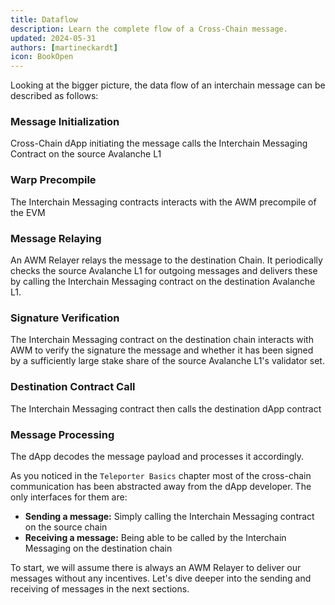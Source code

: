 ```yaml
---
title: Dataflow
description: Learn the complete flow of a Cross-Chain message.
updated: 2024-05-31
authors: [martineckardt]
icon: BookOpen
---
```



Looking at the bigger picture, the data flow of an interchain message can be described as follows:

 
<Steps>
<Step>
 
### Message Initialization
Cross-Chain dApp initiating the message calls the Interchain Messaging Contract on the source Avalanche L1
 
</Step>
 
<Step>
 
### Warp Precompile
The Interchain Messaging contracts interacts with the AWM precompile of the EVM
 
</Step>

<Step>
 
### Message Relaying
An AWM Relayer relays the message to the destination Chain. It periodically checks the source Avalanche L1 for outgoing messages and delivers these by calling the Interchain Messaging contract on the destination Avalanche L1.
 
</Step>

<Step>
 
### Signature Verification
The Interchain Messaging contract on the destination chain interacts with AWM to verify the signature the message and whether it has been signed by a sufficiently large stake share of the source Avalanche L1's validator set.
 
</Step>

<Step>
 
### Destination Contract Call
The Interchain Messaging contract then calls the destination dApp contract 

</Step>

<Step>
 
### Message Processing
The dApp decodes the message payload and processes it accordingly.

</Step>
</Steps>

As you noticed in the `Teleporter Basics` chapter most of the cross-chain communication has been abstracted away from the dApp developer. The only interfaces for them are:

- **Sending a message:** Simply calling the Interchain Messaging contract on the source chain
- **Receiving a message:** Being able to be called by the Interchain Messaging on the destination chain

To start, we will assume there is always an AWM Relayer to deliver our messages without any incentives. Let's dive deeper into the sending and receiving of messages in the next sections.